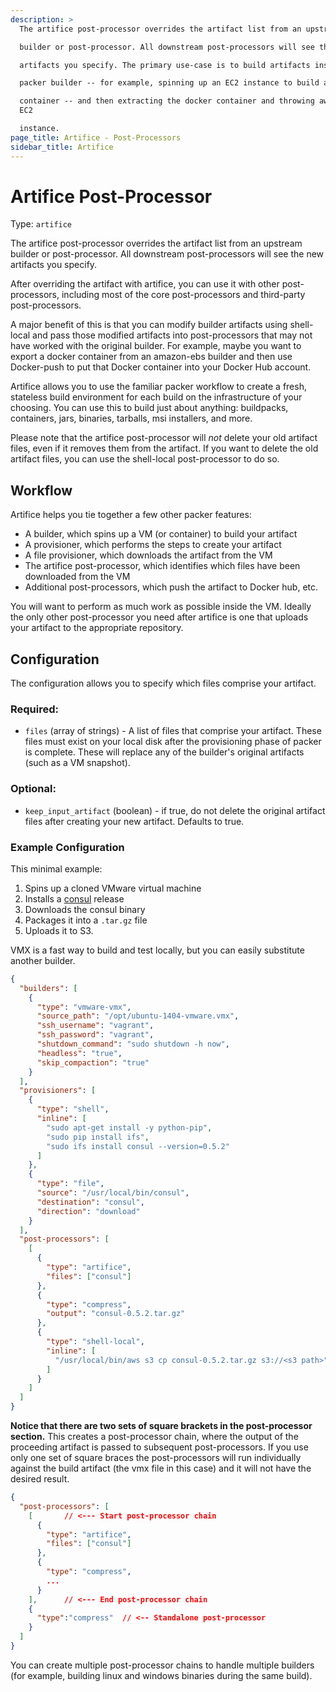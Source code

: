 ```yaml
---
description: >
  The artifice post-processor overrides the artifact list from an upstream

  builder or post-processor. All downstream post-processors will see the new

  artifacts you specify. The primary use-case is to build artifacts inside a

  packer builder -- for example, spinning up an EC2 instance to build a docker

  container -- and then extracting the docker container and throwing away the
  EC2

  instance.
page_title: Artifice - Post-Processors
sidebar_title: Artifice
---
```


# Artifice Post-Processor

Type: `artifice`

The artifice post-processor overrides the artifact list from an upstream
builder or post-processor. All downstream post-processors will see the new
artifacts you specify.

After overriding the artifact with artifice, you can use it with other
post-processors, including most of the core post-processors and third-party
post-processors.

A major benefit of this is that you can modify builder
artifacts using shell-local and pass those modified artifacts into
post-processors that may not have worked with the original builder.
For example, maybe you want to export a docker container from an amazon-ebs
builder and then use Docker-push to put that Docker container into your Docker
Hub account.

Artifice allows you to use the familiar packer workflow to create a fresh,
stateless build environment for each build on the infrastructure of your
choosing. You can use this to build just about anything: buildpacks,
containers, jars, binaries, tarballs, msi installers, and more.

Please note that the artifice post-processor will _not_ delete your old artifact
files, even if it removes them from the artifact. If you want to delete the
old artifact files, you can use the shell-local post-processor to do so.

## Workflow

Artifice helps you tie together a few other packer features:

- A builder, which spins up a VM (or container) to build your artifact
- A provisioner, which performs the steps to create your artifact
- A file provisioner, which downloads the artifact from the VM
- The artifice post-processor, which identifies which files have been
  downloaded from the VM
- Additional post-processors, which push the artifact to Docker hub, etc.

You will want to perform as much work as possible inside the VM. Ideally the
only other post-processor you need after artifice is one that uploads your
artifact to the appropriate repository.

## Configuration

The configuration allows you to specify which files comprise your artifact.

### Required:

- `files` (array of strings) - A list of files that comprise your artifact.
  These files must exist on your local disk after the provisioning phase of
  packer is complete. These will replace any of the builder's original
  artifacts (such as a VM snapshot).

### Optional:

- `keep_input_artifact` (boolean) - if true, do not delete the original
  artifact files after creating your new artifact. Defaults to true.

### Example Configuration

This minimal example:

1.  Spins up a cloned VMware virtual machine
2.  Installs a [consul](https://www.consul.io/) release
3.  Downloads the consul binary
4.  Packages it into a `.tar.gz` file
5.  Uploads it to S3.

VMX is a fast way to build and test locally, but you can easily substitute
another builder.

```json
{
  "builders": [
    {
      "type": "vmware-vmx",
      "source_path": "/opt/ubuntu-1404-vmware.vmx",
      "ssh_username": "vagrant",
      "ssh_password": "vagrant",
      "shutdown_command": "sudo shutdown -h now",
      "headless": "true",
      "skip_compaction": "true"
    }
  ],
  "provisioners": [
    {
      "type": "shell",
      "inline": [
        "sudo apt-get install -y python-pip",
        "sudo pip install ifs",
        "sudo ifs install consul --version=0.5.2"
      ]
    },
    {
      "type": "file",
      "source": "/usr/local/bin/consul",
      "destination": "consul",
      "direction": "download"
    }
  ],
  "post-processors": [
    [
      {
        "type": "artifice",
        "files": ["consul"]
      },
      {
        "type": "compress",
        "output": "consul-0.5.2.tar.gz"
      },
      {
        "type": "shell-local",
        "inline": [
          "/usr/local/bin/aws s3 cp consul-0.5.2.tar.gz s3://<s3 path>"
        ]
      }
    ]
  ]
}
```

**Notice that there are two sets of square brackets in the post-processor
section.** This creates a post-processor chain, where the output of the
proceeding artifact is passed to subsequent post-processors. If you use only
one set of square braces the post-processors will run individually against the
build artifact (the vmx file in this case) and it will not have the desired
result.

```json
{
  "post-processors": [
    [       // <--- Start post-processor chain
      {
        "type": "artifice",
        "files": ["consul"]
      },
      {
        "type": "compress",
        ...
      }
    ],      // <--- End post-processor chain
    {
      "type":"compress"  // <-- Standalone post-processor
    }
  ]
}
```

You can create multiple post-processor chains to handle multiple builders (for
example, building linux and windows binaries during the same build).
